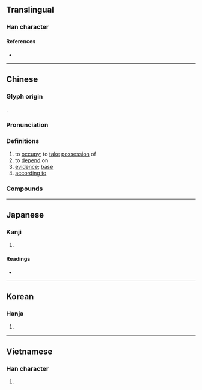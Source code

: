 {{character info/new}}
{{also|拠|据}}
==Translingual==
{{Han simplified forms|據|拠|据}}

===Han character===
{{Han char|rn=64|rad=手|as=13|sn=16|four=51032|canj=QYPO|ids=⿰扌豦}}

====References====
* {{Han ref|kx=0459.120|dkj=12839|dj=0808.090|hdz=31967.150|uh=64DA|ud=25818|bh=BEDA|bd=48858}}

----

==Chinese==
{{zh-forms|s=据}}

===Glyph origin===
{{Han etym}}
{{Han compound|手|豦|c1=s|c2=p|t1=hand|ls=psc}}.

===Pronunciation===
{{zh-pron
|m=jù
|c=geoi3
|h=pfs=kí
|md=gé̤ṳ
|mn=qz:kìr/tp,xm:kù/kh,zz:kì
|w=2jy
|mc=y
|oc=y
|cat=v,n,prep
}}

===Definitions===
{{zh-hanzi}}

# to [[occupy]]; to [[take]] [[possession]] of
# to [[depend]] on
# [[evidence]]; [[base]]
# [[according to]]

===Compounds===
{{zh-der|引經據典|公據|失據|割據|引據|字據|彰彰可據|引經據古|信據|實據|不足為據|契據|情況證據|單據|依據|借據|占據|典據|盜無實據|據有|票據|據理力爭|據理而爭|票據交換|明據|直接證據|於法無據|據常|據義履方|援據|準據|應付票據|據稱|據此|根據地|據鞍|據床指麾|空疏無據|據守|票據行為|票據存款|條據|盤據|數據卡|查無實據|應收票據|據理|砥據|真憑實據|據悉|據說|數據|欠據|憑據|票據法|熊據虎跱|無據|播越失據|據點|日據時代|據報|據實|案據|根據|有憑有據|數據機|數據通訊|數據專線|收據|據為己有|考據|考據學|虎據|進退失據|約據|簿據|筆據|論據|竊據|間接證據|鑿鑿有據|霸據|進退無據|非據|證據|言必有據}}

----

==Japanese==
{{ja-kanji forms|拠|據}}

===Kanji===
{{ja-kanji|grade=|rs=手13|shin=拠}}

# {{defn|lang=ja|sort=手13}}

====Readings====
* {{ja-readings|on=[[きょ]] (kyo), [[こ]] (ko), [[けき]] (keki)|kun=[[よる]] (yoru), [[あかし]] (akashi), [[ひく]] (hiku)}}

----

==Korean==

===Hanja===
{{ko-hanja|hangeul=거|eumhun=|rv=geo|mr=kŏ|y=ke}}

# {{defn|lang=ko|sort=手13}}

----

==Vietnamese==

===Han character===
{{vi-hantu|[[cớ]], [[cứ]]|rs=手13}}

# {{defn|lang=vi|sort=手13}}